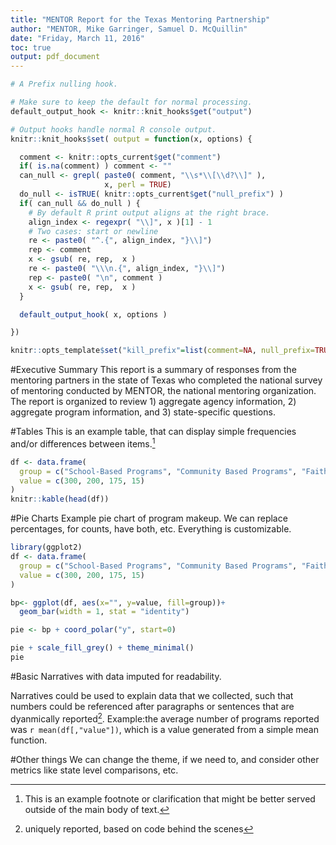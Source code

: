 ```yaml
---
title: "MENTOR Report for the Texas Mentoring Partnership"
author: "MENTOR, Mike Garringer, Samuel D. McQuillin"
date: "Friday, March 11, 2016"
toc: true
output: pdf_document
---
```

```r
# A Prefix nulling hook.

# Make sure to keep the default for normal processing.
default_output_hook <- knitr::knit_hooks$get("output")

# Output hooks handle normal R console output.
knitr::knit_hooks$set( output = function(x, options) {

  comment <- knitr::opts_current$get("comment")
  if( is.na(comment) ) comment <- ""
  can_null <- grepl( paste0( comment, "\\s*\\[\\d?\\]" ),
                     x, perl = TRUE)
  do_null <- isTRUE( knitr::opts_current$get("null_prefix") )
  if( can_null && do_null ) {
    # By default R print output aligns at the right brace.
    align_index <- regexpr( "\\]", x )[1] - 1
    # Two cases: start or newline
    re <- paste0( "^.{", align_index, "}\\]")
    rep <- comment
    x <- gsub( re, rep,  x )
    re <- paste0( "\\\n.{", align_index, "}\\]")
    rep <- paste0( "\n", comment )
    x <- gsub( re, rep,  x )
  }

  default_output_hook( x, options )

})

knitr::opts_template$set("kill_prefix"=list(comment=NA, null_prefix=TRUE))
```

#Executive Summary
This report is a summary of responses from the mentoring partners in the state of Texas who completed the national survey of mentoring conducted by MENTOR, the national mentoring organization. The report is organized to review 1) aggregate agency information, 2) aggregate program information, and 3) state-specific questions.

#Tables
This is an example table, that can display simple frequencies and/or differences between items.^[This is an example footnote or clarification that might be better served outside of the main body of text.]
```r
df <- data.frame(
  group = c("School-Based Programs", "Community Based Programs", "Faith-Based Organizations", "Other Programs"),
  value = c(300, 200, 175, 15)
)
knitr::kable(head(df))
```

#Pie Charts
Example pie chart of program makeup. We can replace percentages, for counts, have both, etc. Everything is customizable. 

```r
library(ggplot2)
df <- data.frame(
  group = c("School-Based Programs", "Community Based Programs", "Faith-Based Organizations", "Other Programs"),
  value = c(300, 200, 175, 15)
)

bp<- ggplot(df, aes(x="", y=value, fill=group))+
  geom_bar(width = 1, stat = "identity")

pie <- bp + coord_polar("y", start=0)

pie + scale_fill_grey() + theme_minimal()
pie
```

#Basic Narratives with data imputed for readability. 

Narratives could be used to explain data that we collected, such that numbers could be referenced after paragraphs or sentences that are dyanmically reported^[uniquely reported, based on code behind the scenes]. Example:the average number of programs reported was `r mean(df[,"value"])`, which is a value generated from a simple mean function.


#Other things
We can change the theme, if we need to, and consider other metrics like state level comparisons, etc.


